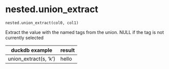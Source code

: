 # nested.union_extract { #duckops.nested.union_extract }

`nested.union_extract(col0, col1)`

Extract the value with the named tags from the union. NULL if the tag is not currently selected

| duckdb example | result |
| -------------- | ------ |
| union_extract(s, 'k') | hello |
